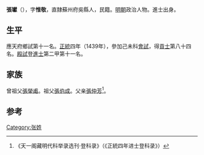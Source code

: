 {{Otheruses|other=名为张𤩽的其他人物|张𤩽}}

'''張瓛'''（{{bd|1402年||？}}），字'''惟敬'''，直隸蘇州府吳縣人，民籍。[[明朝|明朝]]政治人物。進士出身。

== 生平 ==
應天府鄉試第十一名。[[正统_(年号)|正統]]四年（1439年），參加己未科[[會試|會試]]，得[[貢士|貢士]]第八十四名。[[殿試|殿試]]登[[進士|進士]]第二甲第十一名。

== 家族 ==
曾祖父[[張榮甫|張榮甫]]。祖父[[張伯成|張伯成]]。父亲[[張仲芳|張仲芳]]<ref>《天一阁藏明代科举录选刊·登科录》（《正統四年进士登科录》）</ref>。

==参考==
{{reflist}}

{{正統四年己未科殿試金榜}}

{{Authority control}}

{{DEFAULTSORT:}}
[[Category:张姓|Category:张姓]]


{{明朝人物小作品}}